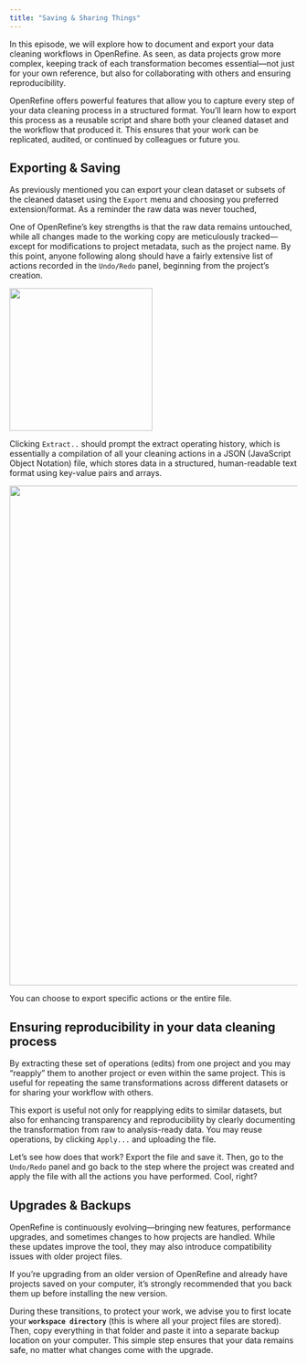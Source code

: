 ```yaml
---
title: "Saving & Sharing Things"
---
```


In this episode, we will explore how to document and export your data cleaning workflows in OpenRefine. As seen, as data projects grow more complex, keeping track of each transformation becomes essential—not just for your own reference, but also for collaborating with others and ensuring reproducibility.

OpenRefine offers powerful features that allow you to capture every step of your data cleaning process in a structured format. You’ll learn how to export this process as a reusable script and share both your cleaned dataset and the workflow that produced it. This ensures that your work can be replicated, audited, or continued by colleagues or future you.

## Exporting & Saving

As previously mentioned you can export your clean dataset or subsets of the cleaned dataset using the `Export` menu and choosing you preferred extension/format. As a reminder the raw data was never touched,

One of OpenRefine’s key strengths is that the raw data remains untouched, while all changes made to the working copy are meticulously tracked—except for modifications to project metadata, such as the project name. By this point, anyone following along should have a fairly extensive list of actions recorded in the `Undo/Redo` panel, beginning from the project's creation.

![](images/undo-redo.png){width="250"}

Clicking `Extract..` should prompt the extract operating history, which is essentially a compilation of all your cleaning actions in a JSON (JavaScript Object Notation) file, which stores data in a structured, human-readable text format using key-value pairs and arrays.

![](images/extract-operation.png){width="875"}

You can choose to export specific actions or the entire file.

## **Ensuring reproducibility in your data cleaning process**

By extracting these set of operations (edits) from one project and you may "reapply" them to another project or even within the same project. This is useful for repeating the same transformations across different datasets or for sharing your workflow with others. 

This export is useful not only for reapplying edits to similar datasets, but also for enhancing transparency and reproducibility by clearly documenting the transformation from raw to analysis-ready data. You may reuse operations, by clicking `Apply...` and uploading the file.

Let's see how does that work? Export the file and save it. Then, go to the `Undo/Redo` panel and go back to the step where the project was created and apply the file with all the actions you have performed. Cool, right?

## Upgrades & Backups

OpenRefine is continuously evolving—bringing new features, performance upgrades, and sometimes changes to how projects are handled. While these updates improve the tool, they may also introduce compatibility issues with older project files.

If you're upgrading from an older version of OpenRefine and already have projects saved on your computer, it's strongly recommended that you back them up before installing the new version.

During these transitions, to protect your work, we advise you to first locate your **`workspace directory`** (this is where all your project files are stored). Then, copy everything in that folder and paste it into a separate backup location on your computer. This simple step ensures that your data remains safe, no matter what changes come with the upgrade.
